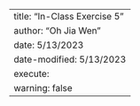 
---
title: "In-Class Exercise 5"
author: "Oh Jia Wen"
date: 5/13/2023
date-modified: 5/13/2023
execute: 
  warning: false
---
